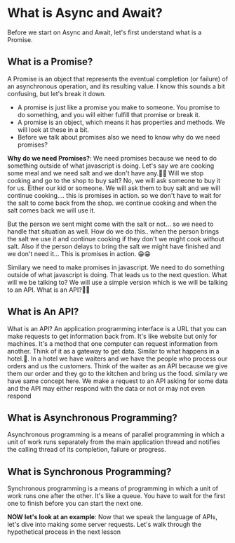 
# What is Async and Await?

Before we start on Async and Await, let's first understand what is a Promise.

## What is a Promise?

A Promise is an object that represents the eventual completion (or failure) of an asynchronous operation, and its resulting value.
I know this sounds a bit confusing, but let's break it down.

- A promise is just like a promise you make to someone. You promise to do something, and you will either fulfill that promise or break it.
- A promise is an object, which means it has properties and methods. We will look at these in a bit.
- Before we talk about promises also we need to know why do we need promises?

<Callout>
<b>Why do we need Promises?</b>: We need promises because we need to do something outside of what javascript is doing.
Let's say we are cooking some meal and we need salt and we don't have any.🙌🙌
Will we stop cooking and go to the shop to buy salt? No, we will ask someone to buy it for us.
Either our kid or someone. We will ask them to buy salt and we will continue cooking....
this is promises in action. so we don't have to wait for the salt to come back from the shop. we continue cooking and when the salt comes back we will use it.

But the person we sent might come with the salt or not... so we need to handle that situation as well.
How do we do this.. when the person brings the salt we use it and continue cooking if they don't we might
cook without salt. Also if the person delays to bring the salt we might have finished and we don't need it...
This is promises in action. 😁😁

</Callout>

Similary we need to make promises in javascript. We need to do something outside of what javascript is doing.
That leads us to the next question. What will we be talking to? We will use a simple version which is we will be talking to an API. What is an API?🥲🥲

## What is An API?

What is an API? An application programming interface is a URL that you can make requests to get information back from. It's like website but only for machines. It's a method that one computer can request information from another.
Think of it as a gateway to get data.
Similar to what happens in a hotel.🙌.
In a hotel we have waiters and we have the people who process our orders and us the customers.
Think of the waiter as an API because we give them our order and they go to the kitchen and bring us the food.
similary we have same concept here. We make a request to an API asking for some data and the API may either respond with the data or not or may not even respond

## What is Asynchronous Programming?

Asynchronous programming is a means of parallel programming in which a unit of work runs separately from the main application thread and notifies the calling thread of its completion, failure or progress.

## What is Synchronous Programming?

Synchronous programming is a means of programming in which a unit of work runs one after the other. It's like a queue. You have to wait for the first one to finish before you can start the next one.

<Callout>
<b>NOW let's look at an example</b>:
Now that we speak the language of APIs, let's dive into making some server requests. Let's walk through the hypothetical process in the next lesson

</Callout>
